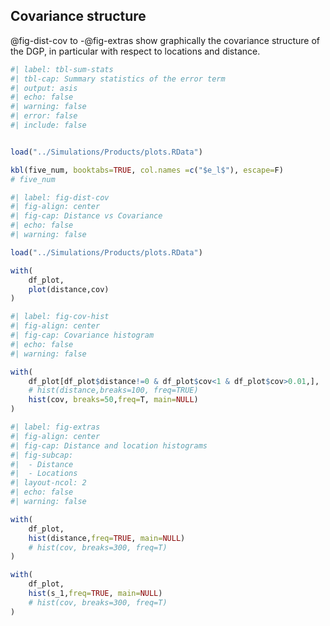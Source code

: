 ## Covariance structure

@fig-dist-cov to -@fig-extras show graphically the covariance structure of the DGP, in particular with respect to locations and distance.

```r
#| label: tbl-sum-stats
#| tbl-cap: Summary statistics of the error term
#| output: asis
#| echo: false
#| warning: false
#| error: false
#| include: false


load("../Simulations/Products/plots.RData")

kbl(five_num, booktabs=TRUE, col.names =c("$e_l$"), escape=F)
# five_num

```


```r
#| label: fig-dist-cov
#| fig-align: center
#| fig-cap: Distance vs Covariance
#| echo: false
#| warning: false

load("../Simulations/Products/plots.RData")

with(
    df_plot,
    plot(distance,cov)
)
```

```r
#| label: fig-cov-hist
#| fig-align: center
#| fig-cap: Covariance histogram
#| echo: false
#| warning: false

with(
    df_plot[df_plot$distance!=0 & df_plot$cov<1 & df_plot$cov>0.01,],
    # hist(distance,breaks=100, freq=TRUE)
    hist(cov, breaks=50,freq=T, main=NULL)
)
```

```r
#| label: fig-extras
#| fig-align: center
#| fig-cap: Distance and location histograms
#| fig-subcap: 
#|  - Distance
#|  - Locations
#| layout-ncol: 2
#| echo: false
#| warning: false

with(
    df_plot,
    hist(distance,freq=TRUE, main=NULL)
    # hist(cov, breaks=300, freq=T)
)

with(
    df_plot,
    hist(s_1,freq=TRUE, main=NULL)
    # hist(cov, breaks=300, freq=T)
)
```